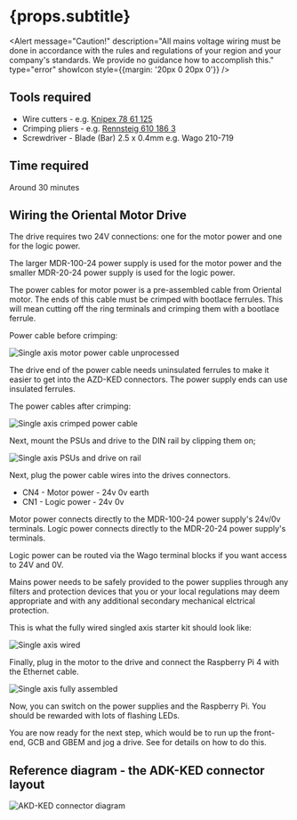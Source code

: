 
# {props.subtitle}

<Alert message="Caution!" description="All mains voltage wiring must be done in accordance with the rules and regulations of your region and your company's standards. We provide no guidance how to accomplish this." type="error" showIcon style={{margin: '20px 0 20px 0'}} />

## Tools required <ToolOutlined/>

* Wire cutters - e.g. <a href="https://www.knipex.com/en-uk/products/electronics-pliers/electronic-super-knips/electronic-super-knips/7861125">Knipex 78 61 125</a>
* Crimping pliers - e.g. <a href="https://www.rennsteig.com/en/products/crimping/198-ferrule-crimping-tool-pew-8-184-8-185-8-186"> Rennsteig 610 186 3</a>
* Screwdriver - Blade (Bar) 2.5 x 0.4mm e.g. Wago 210-719

## Time required <ClockCircleOutlined/>
Around 30 minutes

## Wiring the Oriental Motor Drive

The drive requires two 24V connections: one for the motor power and one for the logic power.

The larger MDR-100-24 power supply is used for the motor power and the smaller MDR-20-24 power supply is used for the logic power.

The power cables for motor power is a pre-assembled cable from Oriental motor. The ends of this cable must be crimped with bootlace ferrules. This will mean cutting off the ring terminals and crimping them with a bootlace ferrule.

Power cable before crimping:


<Image meta={single_axis_motor_power_cable_raw} alt="Single axis motor power cable unprocessed" maxWidth={400}/>

The drive end of the power cable needs uninsulated ferrules to make it easier to get into the AZD-KED connectors. The power supply ends can use insulated ferrules.

The power cables after crimping:


<Image meta={single_axis_crimped_power_cable} alt="Single axis crimped power cable" maxWidth={400}/>

Next, mount the PSUs and drive to the DIN rail by clipping them on;


<Image meta={single_axis_psus_and_drive_on_din_rail} alt="Single axis PSUs and drive on rail" maxWidth={500}/>

Next, plug the power cable wires into the drives connectors.

* CN4 - Motor power - 24v 0v earth
* CN1 - Logic power - 24v 0v

Motor power connects directly to the MDR-100-24 power supply's 24v/0v terminals.
Logic power connects directly to the MDR-20-24 power supply's terminals.

Logic power can be routed via the Wago terminal blocks if you want access to 24V and 0V.

Mains power needs to be safely provided to the power supplies through any filters and protection devices that you or your local regulations may deem appropriate and with any additional secondary mechanical elctrical protection.

This is what the fully wired singled axis starter kit should look like:


<Image meta={single_axis_wired} alt="Single axis wired" />


Finally, plug in the motor to the drive and connect the Raspberry Pi 4 with the Ethernet cable.


<Image meta={single_axis_fully_assembled} alt="Single axis fully assembled"/>

Now, you can switch on the power supplies and the Raspberry Pi. You should be rewarded with lots of flashing LEDs.

You are now ready for the next step, which would be to run up the front-end, GCB and GBEM and jog a drive. See <Link to="/get-started/motion"> for details on how to do this</Link>.

## Reference diagram - the ADK-KED connector layout


<img src={azd_ked_connectors} alt="AKD-KED connector diagram"/>

